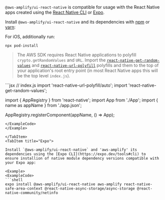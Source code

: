 
`@aws-amplify/ui-react-native` is compatible for usage with the React Native apps created using the [React Native CLI](https://github.com/react-native-community/cli) or [Expo](https://expo.dev/).

<Tabs>
<TabItem title="React Native CLI">

Install `@aws-amplify/ui-react-native` and its dependencies with [npm](https://www.npmjs.com/) or [yarn](https://yarnpkg.com/):

<InstallScripts framework="react-native" />

For iOS, additionally run:
```
npx pod-install
```

> The AWS SDK requires React Native applications to polyfill `crypto.getRandomValues` and `URL`. Import the [`react-native-get-random-values`](https://github.com/LinusU/react-native-get-random-values) and [`react-native-url-polyfill`](https://github.com/charpeni/react-native-url-polyfill) polyfills and them to the top of your application's root entry point (in most React Native apps this will be the top level `index.js`).

<Example>
<ExampleCode>
```jsx
// index.js
import 'react-native-url-polyfill/auto';
import 'react-native-get-random-values';

import { AppRegistry } from 'react-native';
import App from './App';
import { name as appName } from './app.json';

AppRegistry.registerComponent(appName, () => App);
```
</ExampleCode>
</Example>

</TabItem>
<TabItem title="Expo">

Install `@aws-amplify/ui-react-native` and 'aws-amplify' its dependencies using the [Expo CLI](https://expo.dev/tools#cli) to ensure installion of native module dependency versions compatible with your Expo app:

<Example>
<ExampleCode>
```shell
expo install @aws-amplify/ui-react-native aws-amplify react-native-safe-area-context @react-native-async-storage/async-storage @react-native-community/netinfo
```
</ExampleCode>
</Example>

</TabItem>
</Tabs>




